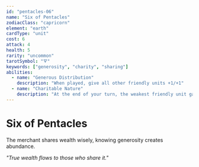 ```yaml
---
id: "pentacles-06"
name: "Six of Pentacles"
zodiacClass: "capricorn"
element: "earth"
cardType: "unit"
cost: 6
attack: 4
health: 5
rarity: "uncommon"
tarotSymbol: "🜃"
keywords: ["generosity", "charity", "sharing"]
abilities:
  - name: "Generous Distribution"
    description: "When played, give all other friendly units +1/+1"
  - name: "Charitable Nature"
    description: "At the end of your turn, the weakest friendly unit gains +2/+2"
---
```


# Six of Pentacles

The merchant shares wealth wisely, knowing generosity creates abundance.

*"True wealth flows to those who share it."*